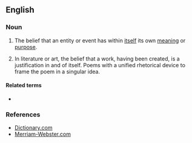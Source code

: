 ==English==

===Noun===
{{en-noun|-}}

# The belief that an entity or event has within [[itself]] its own [[meaning]] or [[purpose]].
# {{lb|en|arts}} In literature or art, the belief that a work, having been created, is a justification in and of itself. Poems with a unified rhetorical device to frame the poem in a singular idea.

====Related terms====
* {{l|en|autotelic}}

===References===
* [http://dictionary.reference.com/browse/autotelism Dictionary.com]
* [http://www.m-w.com/dictionary/autotelism Merriam-Webster.com]